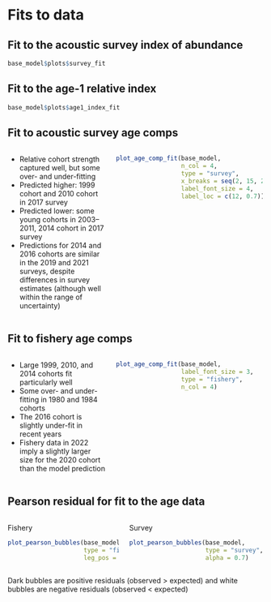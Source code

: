 # Fits to data
## Fit to the acoustic survey index of abundance
```r
base_model$plots$survey_fit
```

## Fit to the age-1 relative index
```r
base_model$plots$age1_index_fit
```

## Fit to acoustic survey age comps
:::::: {.columns}
::: {.column width="40%"}
* Relative cohort strength captured well, but some over- and under-fitting
* Predicted higher: 1999 cohort and 2010 cohort in 2017 survey
* Predicted lower: some young cohorts in 2003--2011, 2014 cohort in
  2017 survey
* Predictions for 2014 and 2016 cohorts are similar in the 2019 and 2021
  surveys, despite differences in survey estimates (although well within the
  range of uncertainty)
:::

::: {.column width="60%"}
```r
plot_age_comp_fit(base_model,
                  n_col = 4,
                  type = "survey",
                  x_breaks = seq(2, 15, 2),
                  label_font_size = 4,
                  label_loc = c(12, 0.7))
```
:::
::::::

## Fit to fishery age comps
:::::: {.columns}
::: {.column width="40%"}
* Large 1999, 2010, and 2014 cohorts fit particularly well
* Some over- and under-fitting in 1980 and 1984 cohorts
* The 2016 cohort is slightly under-fit in recent years
* Fishery data in 2022 imply a slightly larger size for the 2020 cohort than
  the model prediction
:::

::: {.column width="60%"}
```r
plot_age_comp_fit(base_model,
                  label_font_size = 3,
                  type = "fishery",
                  n_col = 4)
```
:::
::::::

## Pearson residual for fit to the age data
:::::: {.columns}
::: {.column width="50%"}
\center Fishery \center
```r
plot_pearson_bubbles(base_model,
                     type = "fishery",
                     leg_pos = "top")
```
:::

::: {.column width="60%"}
\center Survey \center
```r
plot_pearson_bubbles(base_model,
                     type = "survey",
                     alpha = 0.7)
```
:::
::::::
Dark bubbles are positive residuals (observed > expected) and white bubbles
are negative residuals (observed < expected)

